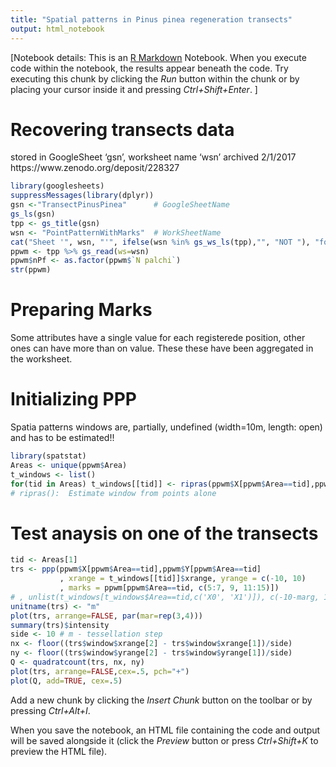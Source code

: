 ```yaml
---
title: "Spatial patterns in Pinus pinea regeneration transects"
output: html_notebook
---
```

[Notebook details:
This is an [R Markdown](http://rmarkdown.rstudio.com) Notebook. When you execute code within the notebook, the results appear beneath the code. 
Try executing this chunk by clicking the *Run* button within the chunk or by placing your cursor inside it and pressing *Ctrl+Shift+Enter*. ]

# Recovering transects data
stored in GoogleSheet   'gsn', worksheet name 'wsn'
archived 2/1/2017	https://www.zenodo.org/deposit/228327	

```r
library(googlesheets)
suppressMessages(library(dplyr))
gsn <-"TransectPinusPinea"      # GoogleSheetName
gs_ls(gsn)
tpp <- gs_title(gsn)
wsn <- "PointPatternWithMarks"  # WorkSheetName
cat("Sheet '", wsn, "'", ifelse(wsn %in% gs_ws_ls(tpp),"", "NOT "), "found.")
ppwm <- tpp %>% gs_read(ws=wsn)
ppwm$nPf <- as.factor(ppwm$`N palchi`)
str(ppwm)
```

# Preparing Marks
Some attributes have a single value for each registerede position,
other ones can have more than on value. These these have been aggregated in the worksheet.

# Initializing PPP
Spatia patterns windows are, partially, undefined (width=10m, length: open) and has to be estimated!!
```r
library(spatstat)
Areas <- unique(ppwm$Area)
t_windows <- list()
for(tid in Areas) t_windows[[tid]] <- ripras(ppwm$X[ppwm$Area==tid],ppwm$Y[ppwm$Area==tid], shape = "rectangle")
# ripras():  Estimate window from points alone

```

# Test anaysis on one of the transects

```r
tid <- Areas[1]
trs <- ppp(ppwm$X[ppwm$Area==tid],ppwm$Y[ppwm$Area==tid]
           , xrange = t_windows[[tid]]$xrange, yrange = c(-10, 10)
           , marks = ppwm[ppwm$Area==tid, c(5:7, 9, 11:15)])
# , unlist(t_windows[t_windows$Area==tid,c('X0', 'X1')]), c(-10-marg, 10+marg)
unitname(trs) <- "m"
plot(trs, arrange=FALSE, par(mar=rep(3,4)))
summary(trs)$intensity
side <- 10 # m - tessellation step
nx <- floor((trs$window$xrange[2] - trs$window$xrange[1])/side)
ny <- floor((trs$window$yrange[2] - trs$window$yrange[1])/side)
Q <- quadratcount(trs, nx, ny)
plot(trs, arrange=FALSE,cex=.5, pch="+")
plot(Q, add=TRUE, cex=.5)

```


Add a new chunk by clicking the *Insert Chunk* button on the toolbar or by pressing *Ctrl+Alt+I*.

When you save the notebook, an HTML file containing the code and output will be saved alongside it (click the *Preview* button or press *Ctrl+Shift+K* to preview the HTML file).
